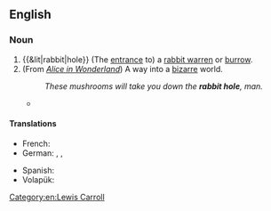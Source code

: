 ==English==
{{wikipedia}}

===Noun===
{{en-noun|head=[[rabbit]] [[hole]]}}

# {{&lit|rabbit|hole}} (The [[entrance]] to) a [[rabbit warren]] or [[burrow]].
# (From ''[[Wikipedia:Alice in Wonderland|Alice in Wonderland]]'') A way into a [[bizarre]] world.
#: ''These mushrooms will take you down the '''rabbit hole''', man. ''
#* {{quote-video
 | date = 1999-03-31
 | title = [[w:The Matrix (film)|The Matrix]]
 | people = {{w|Laurence Fishburne}}
 | role = [[w:Morpheus (The Matrix)|Morpheus]]
 | passage = You [[take the red pill]], you stay in Wonderland, and I show you how deep the '''rabbit hole''' goes.
}}

====Translations====
{{trans-top|(entrance to) a rabbit warren or burrow}}
* French: {{t|fr|terrier de lapin|m}}
* German: {{t|de|Kaninchenloch|n}}, {{t|de|Kaninchenhöhle|f}}, {{t+|de|Kaninchenbau|m}}
{{trans-mid}}
* Spanish: {{t+|es|madriguera|f}}
* Volapük: {{t|vo|kroligahog}}
{{trans-bottom}}

[[Category:en:Lewis Carroll]]